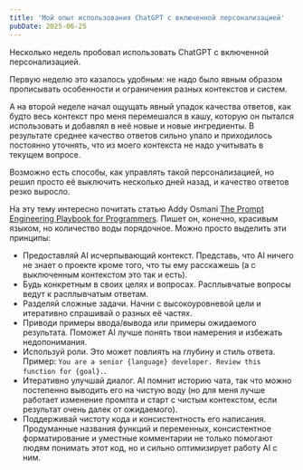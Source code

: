 ```yaml
---
title: 'Мой опыт использования ChatGPT с включенной персонализацией'
pubDate: 2025-06-25
---
```


Несколько недель пробовал использовать ChatGPT с включенной персонализацией.

Первую неделю это казалось удобным: не надо было явным образом прописывать особенности и ограничения разных контекстов и систем.

А на второй неделе начал ощущать явный упадок качества ответов, как будто весь контекст про меня перемешался в кашу, которую он пытался использовать и добавлял в неё новые и новые ингредиенты. В результате среднее качество ответов сильно упало и приходилось постоянно уточнять, что из моего контекста не надо учитывать в текущем вопросе.

Возможно есть способы, как управлять такой персонализацией, но решил просто её выключить несколько дней назад, и качество ответов резко выросло.

На эту тему интересно почитать статью Addy Osmani [The Prompt Engineering Playbook for Programmers](https://addyo.substack.com/p/the-prompt-engineering-playbook-for). Пишет он, конечно, красивым языком, но количество воды порядочное. Можно просто выделить эти принципы:

- Предоставляй AI исчерпывающий контекст. Представь, что AI ничего не знает о проекте кроме того, что ты ему расскажешь (а с выключенным контекстом это так и есть).
- Будь конкретным в своих целях и вопросах. Расплывчатые вопросы ведут к расплывчатым ответам.
- Разделяй сложные задачи. Начни с высокоуровневой цели и итеративно спрашивай о разных её частях.
- Приводи примеры ввода/вывода или примеры ожидаемого результата. Поможет AI лучше понять твои намерения и избежать недопонимания.
- Используй роли. Это может повлиять на глубину и стиль ответа. Пример: `You are a senior {language} developer. Review this function for {goal}.`.
- Итеративно улучшай диалог. AI помнит историю чата, так что можно постепенно выводить его на чистую воду (но для меня лучше работает изменение промпта и старт с чистым контекстом, если результат очень далек от ожидаемого).
- Поддерживай чистоту кода и консистентность его написания. Продуманные названия функций и переменных, консистентное форматирование и уместные комментарии не только помогают людям понимать этот код, но и сильно оптимизирует работу AI с ним.
